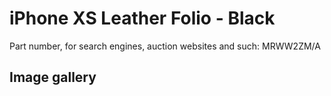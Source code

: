 # iPhone XS Leather Folio - Black

Part number, for search engines, auction websites and such: MRWW2ZM/A

## Image gallery

<div style={{ width: "768px" }}>
  <GalleryComponent
    images={[
      {
        original: "/everysource/MRWW2",
        thumbnail: "/everypreview/MRWW2",
      },
      {
        original: "/everysource/MRWW2_AV1_GOLD",
        thumbnail: "/everypreview/MRWW2_AV1_GOLD",
      },
      {
        original: "/everysource/MRWW2_AV1_SILVER",
        thumbnail: "/everypreview/MRWW2_AV1_SILVER",
      },
      {
        original: "/everysource/MRWW2_AV1_SPACE_GRAY",
        thumbnail: "/everypreview/MRWW2_AV1_SPACE_GRAY",
      },
      {
        original: "/everysource/MRWW2_AV2",
        thumbnail: "/everypreview/MRWW2_AV2",
      }
    ]}
  />
</div>